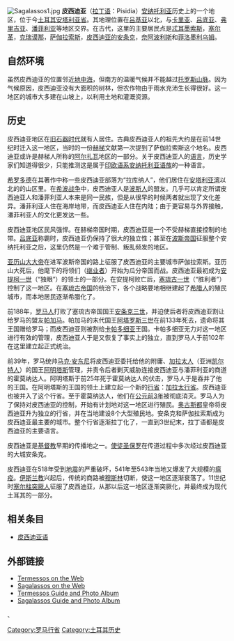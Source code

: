 [[File:Sagalassos1.jpg|thumb]]
'''皮西迪亚'''（[[拉丁语|拉丁语]]：Pisidia）[[安纳托利亚|安纳托利亚]]历史上的一个地区，位于今[[土耳其|土耳其]][[安塔利亚省|安塔利亚省]]。其地理位置在[[吕基亚|吕基亚]]以北，与[[卡里亚|卡里亚]]、[[吕底亚|吕底亚]]、[[弗里吉亚|弗里吉亚]]、[[潘菲利亚|潘菲利亚]]等地区交界。在古代，这里的主要居民点是[[忒耳墨索斯|忒耳墨索斯]]，[[塞尔革|塞尔革]]，[[克瑞谟那|克瑞谟那]]，[[萨伽拉索斯|萨伽拉索斯]]，[[皮西迪亚的安条克|皮西迪亚的安条克]]，[[奈阿波利斯_(皮西迪亚)|奈阿波利斯]]和[[阿克谢希尔|菲洛墨利乌姆]]。

==自然环境==
虽然皮西迪亚的位置邻近[[地中海|地中海]]，但南方的温暖气候并不能越过[[托罗斯山脉|托罗斯山脉]]。因为气候原因，皮西迪亚没有大面积的树林，但农作物由于雨水充沛生长得很好。这一地区的城市大多建在山坡上，以利用土地和灌溉资源。
==历史==
皮西迪亚地区在[[旧石器时代|旧石器时代]]就有人居住。古典皮西迪亚人的祖先大约是在前14世纪时迁入这一地区，当时的一份[[赫梯|赫梯]]文献第一次提到了萨伽拉索斯这个地名。皮西迪亚或许是赫梯人所称的[[阿尔扎瓦|阿尔扎瓦]]地区的一部分。关于皮西迪亚人的[[语言|语言]]，历史学家们知道得很少，只能推测这是属于[[印欧语系|印欧语系]][[安纳托利亚语族|安纳托利亚语族]]的一种语言。

[[希罗多德|希罗多德]]在其著作中称一些皮西迪亚部落为“拉库纳人”，他们居住在[[安塔利亞灣|安塔利亚湾]]以北的的山区里。在[[希波战争|希波战争]]中，皮西迪亚人是[[波斯帝国|波斯人]]的盟友。几乎可以肯定所谓皮西迪亚人和潘菲利亚人本来是同一民族，但是从很早的时候两者就出现了文化差异。潘菲利亚人住在海岸地带，而皮西迪亚人住在内陆；由于更容易与外界接触，潘菲利亚人的文化更发达一些。

皮西迪亚地区民风强悍。在赫梯帝国时期，皮西迪亚是一个不受赫梯直接控制的地带。[[吕底亚|吕底亚]]称霸时，皮西迪亚仍保持了很大的独立性；甚至在[[波斯帝国|波斯帝国]]征服整个安纳托利亚之后，这里仍然是一个难于管制、叛乱频发的地区。

[[亚历山大大帝|亚历山大大帝]]在进军波斯帝国的路上征服了皮西迪亚的主要城市萨伽拉索斯。亚历山大死后，他麾下的将领们（[[繼業者|继业者]]）开始为瓜分帝国而战。皮西迪亚最初成为[[安提柯一世|安提柯一世]]（“独眼”）的领土的一部分。在安提柯败亡后，[[塞琉古一世|塞琉古一世]]（“胜利者”）控制了这一地区。在[[塞琉古帝国|塞琉古帝国]]的统治下，各个战略要地相继建起了[[希臘人|希腊人]]的殖民城市，而本地居民逐渐希腊化了。

前188年，[[罗马共和国|罗马人]]打败了塞琉古帝国国王[[安条克三世|安条克三世]]，并迫使后者将皮西迪亚割让给罗马的盟友[[帕加马|帕加马]]。帕加马的末代国王[[阿塔罗斯三世|阿塔罗斯三世]]在前133年死去，遗命将其王国赠给罗马；而皮西迪亚则被割给[[卡帕多细亚|卡帕多细亚]]王国。卡帕多细亚无力对这一地区进行有效的管理，皮西迪亚人于是又恢复了事实上的独立，直到罗马人于前102年在这里建立起正式统治。

前39年，罗马统帅[[马克·安东尼|马克·安东尼]]将皮西迪亚委托给他的附庸、[[加拉太人|加拉太人]]（亚洲[[凯尔特人|凯尔特人]]）的国王[[阿明塔斯|阿明塔斯]]管理，并责令后者剿灭威胁连接皮西迪亚与潘菲利亚的商道的霍莫纳达人。阿明塔斯于前25年死于霍莫纳达人的伏击，罗马人于是吞并了他的王国。在阿明塔斯的王国的领土上建立起一个新的[[罗马行省|行省]]：[[加拉太行省|加拉太行省]]。皮西迪亚也被并入了这个行省。至于霍莫纳达人，他们在[[公元前3年|公元前3年]]被彻底消灭。罗马人为了保持对皮西迪亚的控制，开始有计划地对这一地区进行殖民。[[屋大维|奥古斯都]]皇帝将皮西迪亚升为独立的行省，并在当地建设8个大型殖民地。安条克和萨伽拉索斯成为皮西迪亚最主要的城市。整个行省逐渐拉丁化了，一直到3世纪末，拉丁语都是皮西迪亚的主要语言。


皮西迪亚是[[基督教|基督教]]早期的传播地之一。[[使徒|使徒]][[保罗|圣保罗]]在传道过程中多次经过皮西迪亚的大城安条克。

皮西迪亚在518年受到[[地震|地震]]的严重破坏，541年至543年当地又爆发了大规模的[[瘟疫|瘟疫]]。[[伊斯兰教|伊斯兰教]]兴起后，传统的商路被[[穆斯林|穆斯林]]切断，使这一地区逐渐衰落了。11世纪时[[塞尔柱突厥人|塞尔柱突厥人]]征服了皮西迪亚，从那以后这一地区逐渐突厥化，并最终成为现代土耳其的一部分。

==相关条目==
*[[皮西迪亚语|皮西迪亚语]]
==外部链接==
*[http://www.isidore-of-seville.com/termessos/ Termessos on the Web] {{Wayback|url=http://www.isidore-of-seville.com/termessos/ |date=20060313172516 }}
*[http://www.sagalassos.be/ Sagalassos on the Web] {{Wayback|url=http://www.sagalassos.be/ |date=20171018160109 }}
*[http://www.anatolia.luwo.be/Termessos.htm Termessos Guide and Photo Album] {{Wayback|url=http://www.anatolia.luwo.be/Termessos.htm |date=20100505152250 }}
*[http://www.anatolia.luwo.be/Sagalassos.htm Sagalassos Guide and Photo Album] {{Wayback|url=http://www.anatolia.luwo.be/Sagalassos.htm |date=20201026124240 }}

{{罗马帝国行省}}
{{羅馬帝國管區}}
{{历史上的安纳托利亚地区}}、

[[Category:罗马行省|Category:罗马行省]]
[[Category:土耳其历史|Category:土耳其历史]]